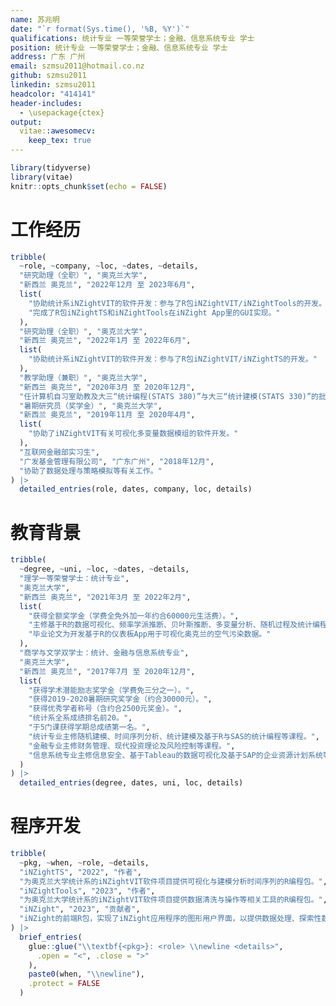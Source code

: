 ```yaml
---
name: 苏兆明
date: "`r format(Sys.time(), '%B, %Y')`"
qualifications: 统计专业 一等荣誉学士；金融、信息系统专业 学士
position: 统计专业 一等荣誉学士；金融、信息系统专业 学士
address: 广东 广州
email: szmsu2011@hotmail.co.nz
github: szmsu2011
linkedin: szmsu2011
headcolor: "414141"
header-includes:
  - \usepackage{ctex}
output: 
  vitae::awesomecv:
    keep_tex: true
---
```


```r
library(tidyverse)
library(vitae)
knitr::opts_chunk$set(echo = FALSE)
```

# 工作经历

```r
tribble(
  ~role, ~company, ~loc, ~dates, ~details,
  "研究助理（全职）", "奥克兰大学",
  "新西兰 奥克兰", "2022年12月 至 2023年6月",
  list(
    "协助统计系iNZightVIT的软件开发：参与了R包iNZightVIT/iNZightTools的开发。",
    "完成了R包iNZightTS和iNZightTools在iNZight App里的GUI实现。"
  ),
  "研究助理（全职）", "奥克兰大学",
  "新西兰 奥克兰", "2022年1月 至 2022年6月",
  list(
    "协助统计系iNZightVIT的软件开发：参与了R包iNZightVIT/iNZightTS的开发。"
  ),
  "教学助理（兼职）", "奥克兰大学",
  "新西兰 奥克兰", "2020年3月 至 2020年12月",
  "任计算机自习室助教及大三“统计编程(STATS 380)”与大三“统计建模(STATS 330)”的批卷员。",
  "暑期研究员（奖学金）", "奥克兰大学",
  "新西兰 奥克兰", "2019年11月 至 2020年4月",
  list(
    "协助了iNZightVIT有关可视化多变量数据模组的软件开发。"
  ),
  "互联网金融部实习生",
  "广发基金管理有限公司", "广东广州", "2018年12月",
  "协助了数据处理与策略模拟等有关工作。"
) |>
  detailed_entries(role, dates, company, loc, details)
```

# 教育背景

```r
tribble(
  ~degree, ~uni, ~loc, ~dates, ~details,
  "理学一等荣誉学士：统计专业",
  "奥克兰大学",
  "新西兰 奥克兰", "2021年3月 至 2022年2月",
  list(
    "获得全额奖学金（学费全免外加一年约合60000元生活费）。",
    "主修基于R的数据可视化、频率学派推断、贝叶斯推断、多变量分析、随机过程及统计编程等课程。",
    "毕业论文为开发基于R的仪表板App用于可视化奥克兰的空气污染数据。"
  ),
  "商学与文学双学士：统计、金融与信息系统专业",
  "奥克兰大学",
  "新西兰 奥克兰", "2017年7月 至 2020年12月",
  list(
    "获得学术潜能励志奖学金（学费免三分之一）。",
    "获得2019-2020暑期研究奖学金（约合30000元）。",
    "获得优秀学者称号（含约合2500元奖金）。",
    "统计系全系成绩排名前20。",
    "于5门课获得学期总成绩第一名。",
    "统计专业主修随机建模、时间序列分析、统计建模及基于R与SAS的统计编程等课程。",
    "金融专业主修财务管理、现代投资理论及风险控制等课程。",
    "信息系统专业主修信息安全、基于Tableau的数据可视化及基于SAP的企业资源计划系统等课程。"
  )
) |>
  detailed_entries(degree, dates, uni, loc, details)
```

# 程序开发

```r
tribble(
  ~pkg, ~when, ~role, ~details,
  "iNZightTS", "2022", "作者",
  "为奥克兰大学统计系的iNZightVIT软件项目提供可视化与建模分析时间序列的R编程包。",
  "iNZightTools", "2023", "作者",
  "为奥克兰大学统计系的iNZightVIT软件项目提供数据清洗与操作等相关工具的R编程包。",
  "iNZight", "2023", "贡献者",
  "iNZight的前端R包，实现了iNZight应用程序的图形用户界面，以提供数据处理、探索性数据分析、多变量数据可视化、时间序列分析和线性建模等功能。"
) |>
  brief_entries(
    glue::glue("\\textbf{<pkg>}: <role> \\newline <details>",
      .open = "<", .close = ">"
    ),
    paste0(when, "\\newline"),
    .protect = FALSE
  )
```
